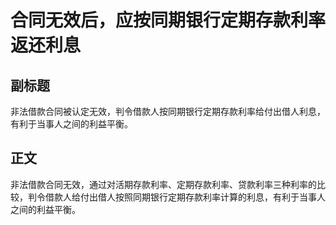 # 合同无效后，应按同期银行定期存款利率返还利息
## 副标题
非法借款合同被认定无效，判令借款人按同期银行定期存款利率给付出借人利息，有利于当事人之间的利益平衡。
## 正文
非法借款合同无效，通过对活期存款利率、定期存款利率、贷款利率三种利率的比较，判令借款人给付出借人按照同期银行定期存款利率计算的利息，有利于当事人之间的利益平衡。